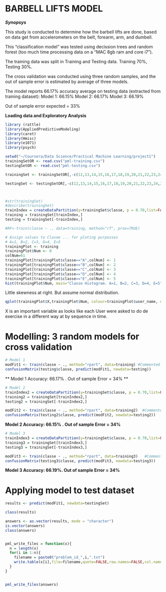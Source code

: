 BARBELL LIFTS MODEL
========================================================

***Synopsys***

This study is conducted to determine how the barbell lifts are done, based on data get from accelerometers on the belt, forearm, arm, and dumbell.

This "classification model" was tested using decission trees and random forest (too much time processing data on a "MAC 8gb ram and core i7"). 

The training data was split in Training and Testing data. Training 70%, Testing 30%. 

The cross validation was conducted using three random samples, and the out of sample error is estimated by average of three models.

The model reports 66.17% accuracy average on testing data (extracted from training dataset):
Model 1: 66.15%
Model 2: 66.17%
Model 3: 66.19%

Out of sample error expected =  33%

**Loading data and Exploratory Analysis**


```r
library (rattle)
library(AppliedPredictiveModeling)
library(caret)
library(Hmisc)
library(e1071)
library(psych)

setwd("~/Coursera/Data Science/Practical Machine Learning/project1")
trainingSetOR <- read.csv("pml-training.csv")
testingSetOR <- read.csv("pml-testing.csv")

trainingSet <- trainingSetOR[,-c(12,13,14,15,16,17,18,19,20,21,22,23,24,25,26,27,28,29,30,31,32,33,34,35,36,50,51,52,53,54,55,56,57,58,59,69,70,71,72,73,74,75,76,77,78,79,80,81,82,83,87,88,89,90,91,92,93,94,95,96,97,98,99,100,101,103,104,105,106,107,108,109,110,111,112,125,126,127,128,129,130,131,132,133,134,135,136,137,138,139,141,142,143,144,145,146,147,148,149,150)]

testingSet <- testingSetOR[,-c(12,13,14,15,16,17,18,19,20,21,22,23,24,25,26,27,28,29,30,31,32,33,34,35,36,50,51,52,53,54,55,56,57,58,59,69,70,71,72,73,74,75,76,77,78,79,80,81,82,83,87,88,89,90,91,92,93,94,95,96,97,98,99,100,101,103,104,105,106,107,108,109,110,111,112,125,126,127,128,129,130,131,132,133,134,135,136,137,138,139,141,142,143,144,145,146,147,148,149,150)]



#str(trainingSet)
#describe(trainingSet)
trainIndex = createDataPartition(y=trainingSet$classe, p = 0.70,list=FALSE) #70% for training
training = trainingSet[trainIndex,]
testing = trainingSet[-trainIndex,]

#RF<-train(classe ~ ., data=training, method="rf", prox=TRUE)

# Assign values to Clasee ... for ploting purposses
# A=1, B=2, C=3, D=4, E=5
trainingPlot <- training
trainingPlot$Num <- 0
colNum=61
trainingPlot[trainingPlot$classe=="A",colNum] <- 1
trainingPlot[trainingPlot$classe=="B",colNum] <- 2
trainingPlot[trainingPlot$classe=="C",colNum] <- 3
trainingPlot[trainingPlot$classe=="D",colNum] <- 4
trainingPlot[trainingPlot$classe=="E",colNum] <- 5
hist(trainingPlot$Num, main="Classe Histogram. A=1, B=2, C=3, D=4, E=5")
```
Little skewness at right. But assume normal distribution.

```r
qplot(trainingPlot$X,trainingPlot$Num, colour=trainingPlot$user_name, data=trainingPlot, main="Classe in Numbers: A=1, B=2, C=3, D=4, E=5")
```
X is an important variable as looks like each User were asked to do de exercise in a different way at by sequence in time.


Modelling:  3 random models for cross validation
===================
```r
# Model 1
modFit1 <- train(classe ~ ., method="rpart", data=training) #Commented for publishing results
confusionMatrix(testing$classe, predict(modFit1, newdata=testing))
```

** Model 1 Accuracy: 66.17% . Out of sample Error = 34% **

```r
# Model 2
trainIndex2 = createDataPartition(y=trainingSet$classe, p = 0.70,list=FALSE) #70% for training
training2 = trainingSet[trainIndex2,]
testing2 = trainingSet[-trainIndex2,]

modFit2 <- train(classe ~ ., method="rpart", data=training2)  #Commented for publishing results
confusionMatrix(testing2$classe, predict(modFit2, newdata=testing2))
```

**Model 2 Accuracy: 66.15% . Out of sample Error = 34% **

```r
# Model 3
trainIndex3 = createDataPartition(y=trainingSet$classe, p = 0.70,list=FALSE) #70% for training
training3 = trainingSet[trainIndex3,]
testing3 = trainingSet[-trainIndex3,]

modFit3 <- train(classe ~ ., method="rpart", data=training3)   #Commented for publishing results
confusionMatrix(testing3$classe, predict(modFit3, newdata=testing3))
```

**Model 3 Accuracy: 66.19%. Out of sample Error = 34%**


Applying model to test dataset
============
```r

results <- predict(modFit1, newdata=testingSet)

class(results)

answers <- as.vector(results, mode = "character")
is.vector(answers)
class(answers)


pml_write_files = function(x){
  n = length(x)
  for(i in 1:n){
    filename = paste0("problem_id_",i,".txt")
    write.table(x[i],file=filename,quote=FALSE,row.names=FALSE,col.names=FALSE)
  }
}


pml_write_files(answers)

```


